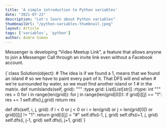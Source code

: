 ```yaml
---
title: 'A simple introduction to Python variables'
date: "2021-07-23"
description: "Let's learn about Python variables"
thumbnailUrl: "/python-variables-thumbnail.jpeg"
layout: Article
tags: ['variables', 'python']
author: Andre Simon
---
```


<div>
  Messenger is developing “Video Meetup Link”, a feature that allows anyone to join a Messenger Call through an invite link even without a Facebook account.
</div>

<br/>

<StaticCodeSnippet language="python">
{`class Solution(object):
  # The idea is if we found a 1, means that we found an island
  # so we have to paint every part of it. That DFS will end when
  # we're surrounded by water, so we must find another island or 1
  # in the matrix.
  def numIslands(self, grid):
      """
      :type grid: List[List[str]]
      :rtype: int
      """
      res = 0
      for i in range(len(grid)):
          for j in range(len(grid[0])):
            if grid[i][j] == "1":
                    res += 1
                    self.dfs(i,j,grid)
      return res
    
  def dfs(self, i, j, grid):
      if i < 0 or j < 0 or i > len(grid) or j > len(grid[0]) or grid[i][j] != "1": return
      grid[i][j] = "#"
      self.dfs(i-1, j, grid)
      self.dfs(i+1, j, grid)
      self.dfs(i, j-1, grid)
      self.dfs(i, j+1, grid)`}
</StaticCodeSnippet>